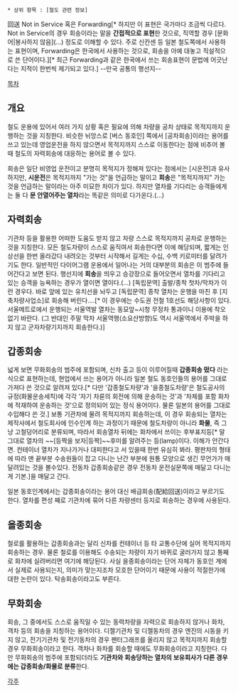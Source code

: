  * 상위 항목 : [철도 관련 정보]

回送
Not in Service 혹은 Forwarding[* 하지만 이 표현은 국가마다 조금씩 다르다. Not in Service의 경우 회송이라는 말을 '''간접적으로 표현'''한 것으로, 직역할 경우 [문화어|봉사하지 않음](...) 정도로 이해할 수 있다. 주로 신칸센 등 일본 철도쪽에서 사용하는 표현이며, Forwarding은 한국에서 사용하는 것으로, 회송을 아예 대놓고 직설적으로 쓴 단어이다.][* 최근 Forwarding과 같은 한국에서 쓰는 회송표현이 문법에 어긋난다는 지적이 한번씩 제기되고 있다.]
--만국 공통의 행선지--

[[목차]]
== 개요 ==
철도 운용에 있어서 여러 가지 상황 혹은 필요에 의해 차량을 공차 상태로 목적지까지 운행하는 것을 지칭한다. 비슷한 뉘앙스로 [버스 동호인] 쪽에서 [공차회송]이라는 용어를 쓰고 있는데 영업운전을 하지 않으면서 목적지까지 스스로 이동한다는 점에 비추어 볼 때 철도의 자력회송에 대응하는 용어로 볼 수 있다. 

회송은 일단 비영업 운전이고 분명히 목적지가 정해져 있다는 점에서는 [시운전]과 유사하지만, '''시운전'''은 목적지까지 "가는 것"을 언급하는 말이고 '''회송'''은 "목적지까지" 가는 것을 언급하는 말이라는 아주 미묘한 차이가 있다. 하지만 열차를 기다리는 승객들에게는 둘 다 '''문 안열어주는 열차'''라는 똑같은 의미로 다가온다.(...)
== 자력회송 ==
기관차 등을 활용한 어떠한 도움도 받지 않고 차량 스스로 목적지까지 공차로 운행하는 것을 지칭한다. 모든 철도차량이 스스로 움직여서 회송한다면 이에 해당되며, 짧게는 인상선을 한번 올라갔다 내려오는 것부터 시작해서 길게는 수십, 수백 키로미터를 달려가기도 한다. 일반적인 다이어그램 운용에서 일어나는 거의 대부분의 회송은 이 범주에 들어간다고 보면 된다. 행선지에 '''회송'''을 띄우고 승강장으로 들어오면서 열차를 기다리고 있는 승객을 능욕하는 경우가 열이면 열이다.(...) [독립문역] 출발/종착 첫차/막차가 이런 경우다. 바로 앞에 있는 유치선을 놔두고 [독립문역] 종착 열차는 운행을 마친 후 [지축차량사업소]로 회송해 버린다....[* 이 경우에는 수도권 전철 1호선도 해당사항이 있다. 서울메트로에서 운행되는 서울역발 열차는 동묘앞~시청 무정차 통과이니 이용에 착오없기 바란다. (그 반대인 주말 막차 서울역행(소요산방향)도 역시 서울역에서 주박을 하지 않고 군자차량기지까지 회송한다.)]
== 갑종회송 ==
넓게 보면 무화회송의 범주에 포함되며, 신차 출고 등이 이루어질때 '''갑종회송 떴다''' 라는 식으로 표현하는데, 현업에서 쓰는 용어가 아니라 일본 철도 동호인들의 용어를 그대로 가져다 쓴 것으로 알려져 있다.[* 다만 '갑종철도차량'과 '을종철도차량'은 철도공사의 규정(화물운송세칙)에 각각 '자기 차륜의 회전에 의해 운송하는 것'과 '차체를 포함 화차에 적재하여 운송하는 것'으로 정의되어 있는 정식 용어이다. 물론 일본의 용어를 그대로 수입해다 쓴 것.] 보통 기관차에 물려 목적지까지 회송하는데, 이 경우 회송되는 열차는 제작사에서 철도회사에 인수인계 하는 과정이기 때문에 철도차량이 아니라 '''화물''', 즉 그냥 고철덩어리로 분류되며, 따라서 회송열차 뒤에는 화차에서 쓰이는 후부표지등[* 말 그대로 열차의 ~~[등짝을 보자|등짝]~~후미를 알려주는 등(lamp)이다. 이해가 안간다면. 컨테이너 열차가 지나가거나 대피한다고 서 있을때 한번 유심히 봐라. 평판차의 형태에 따라 맨 끝부분 수송원들이 잡고 다니는 난간 부분에 원통 모양으로 생긴 무언가가 매달려있는 것을 볼수있다. 전동차 갑종회송같은 경우 전동차 운전실문쪽에 매달고 다니는게 기본.]을 매달고 간다. 

일본 동호인계에서는 갑종회송이라는 용어 대신 배급회송(配給回送)이라고 부르기도 한다. 열차를 편성 째로 기관차에 묶어 다른 차량센터 등지로 회송하는 경우에 사용된다.
== 을종회송 ==
철로를 활용하는 갑종회송과는 달리 신차를 컨테이너 등 타 교통수단에 실어 목적지까지 회송하는 경우. 물론 철로를 이용해도 수송되는 차량이 자기 바퀴로 굴러가지 않고 통째로 화차에 실려버리면 여기에 해당된다. 사실 을종회송이라는 단어 자체가 동호인 계에서 실제로 사용되는지, 의미가 맞는지조차 모호한 단어이기 때문에 사용이 적절한가에 대한 논란이 있다. 탁송회송이라고도 부른다.
== 무화회송 ==
회송, 그 중에서도 스스로 움직일 수 있는 동력차량을 자력으로 회송하지 않거나 화차, 객차 등의 회송을 지칭하는 용어이다. 디젤기관차 및 디젤동차의 경우 엔진의 시동을 키지 않고, 전기기관차 및 전기동차의 경우 팬터그래프를 올리지 않고 목적지까지 회송할 경우 무화회송이라고 한다. 객차나 화차를 회송할 때에도 무화회송이라고 지칭한다. 다만 무화회송의 범주에 포함되더라도 '''기관차와 회송당하는 열차의 보유회사가 다른 경우에는 갑종회송/화물로 분류'''한다.

[[각주]]
